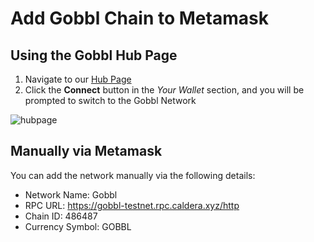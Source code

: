 # Add Gobbl Chain to Metamask
## Using the Gobbl Hub Page
1. Navigate to our [Hub Page](https://gobbl-testnet.hub.caldera.xyz/) 
2. Click the 
**Connect** button in the *Your Wallet* section, and you will be prompted to switch to the Gobbl Network

![hubpage](../images/hub.png)

## Manually via Metamask
You can add the network manually via the following details:
- Network Name: Gobbl
- RPC URL: https://gobbl-testnet.rpc.caldera.xyz/http
- Chain ID: 486487
- Currency Symbol: GOBBL
